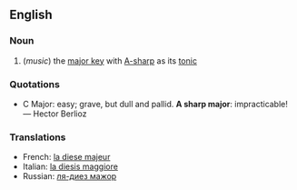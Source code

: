 ==English==
===Noun===
# (''music'') the [[major key]] with [[A-sharp]] as its [[tonic]]

===Quotations===
*C Major: easy; grave, but dull and pallid.  '''A sharp major''': impracticable! &mdash; Hector Berlioz

===Translations===
*French: [[la diese majeur]]
*Italian: [[la diesis maggiore]]
*Russian: [[ля-диез мажор]]